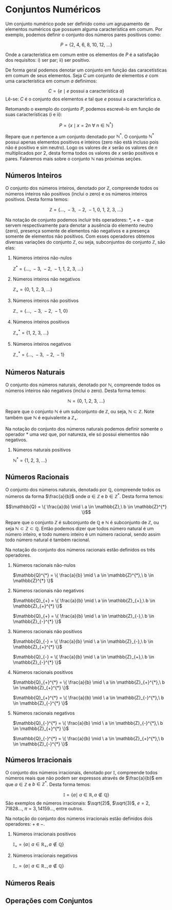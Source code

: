 # Conjuntos Numéricos

Um conjunto numérico pode ser definido como um agrupamento de elementos
numéricos que possuem alguma característica em comum. Por exemplo, podemos
definir o conjunto dos números pares positivos como:

$$P = \{ 2,\ 4,\ 6,\ 8,\ 10,\ 12,\ ...\}$$

Onde a característica em comum entre os elementos de $P$ é a satisfação dos
requisitos: i) ser par; ii) ser positivo.

De forma geral podemos denotar um conjunto em função das caracetísticas em comum
de seus elementos. Seja $C$ um conjunto de elementos $e$ com uma característica
em comum $a$ definimos:

$$C = \{ e \mid e \ \text{possui a característica} \ a\}$$
Lê-se: $C$ é o conjunto dos elementos $e$ tal que $e$ possui a característica $a$.

Retomando o exemplo do conjunto $P$, podemos escrevê-lo em função de suas
características (i e ii):

$$P = \{x \mid x = 2n \ \forall \ n \in \mathbb{N}^{*} \}$$

Repare que $n$ pertence a um conjunto denotado por $\mathbb{N}^{*}$. O conjunto
$\mathbb{N}^{*}$ possui apenas elementos positivos e inteiros (zero não está
incluso pois não é positivo e sim neutro). Logo os valores de $x$ serão os
valores de $n$ multiplicados por $2$, desta forma todos os valores de $x$ serão
positivos e pares. Falaremos mais sobre o conjunto $\mathbb{N}$ nas próximas
seções.

## Números Inteiros

O conjunto dos números inteiros, denotado por $\mathbb{Z}$, compreende todos os
números inteiros não positivos (inclui o zero) e os números inteiros positivos.
Desta forma temos:

$$\mathbb{Z} = \{ ...,\ -3,\ -2,\ -1,\ 0,\ 1,\ 2,\ 3,\ ... \}$$

Na notação de conjunto podemos incluir três operadores: $*,\ + \ \text{e} \ -$ que
servem respectivamente para denotar a ausência do elemento neutro (zero),
presença somente de elementos não negativos e a presença somente de elementos
não positivos. Com esses operadores obtemos diversas variações do conjunto
$\mathbb{Z}$, ou seja, subconjuntos do conjunto $\mathbb{Z}$, são elas:

1. Números inteiros não-nulos

    $\mathbb{Z}^{*} = \{...,\ -3,\ -2,\ -1,\ 1,\ 2,\ 3,\ ... \}$

2. Números inteiros não negativos

    $\mathbb{Z}_{+} = \{0,\ 1,\ 2,\ 3,\ ... \}$

3. Números inteiros não positivos

    $\mathbb{Z}_{-} = \{...,\ -3,\ -2,\ -1,\ 0 \}$

4. Números inteiros positivos

    $\mathbb{Z}_{+}^{*} = \{ 1,\ 2,\ 3,\ ... \}$

5. Números inteiros negativos

    $\mathbb{Z}_{-}^{*} = \{...,\ -3,\ -2,\ -1 \}$


## Números Naturais

O conjunto dos números naturais, denotado por $\mathbb{N}$, compreende todos os
números inteiros não negativos (inclui o zero).
Desta forma temos:

$$\mathbb{N} = \{ 0,\ 1,\ 2,\ 3,\ ... \}$$

Repare que o conjunto $\mathbb{N}$ é um subconjunto de $\mathbb{Z}$, ou seja,
$\mathbb{N} \subset \mathbb{Z}$. Note também que $\mathbb{N}$ é equivalente a
$\mathbb{Z}_{+}$.


Na notação do conjunto dos números naturais podemos definir somente o operador
$*$ uma vez que, por natureza, ele só possui elementos não negativos.

1. Números naturais positivos

    $\mathbb{N}^{*} = \{ 1,\ 2,\ 3,\ ... \}$


## Números Racionais

O conjunto dos números naturais, denotado por $\mathbb{Q}$, compreende todos os
números da forma $\frac{a}{b}$ onde $a \in \mathbb{Z}$ e $b \in \mathbb{Z}^{*}$.
Desta forma temos:

$$\mathbb{Q} = \{ \frac{a}{b} \mid \ a \in \mathbb{Z},\ b \in \mathbb{Z}^{*} \}$$

Repare que o conjunto $\mathbb{Z}$ é subconjunto de $\mathbb{Q}$ e $\mathbb{N}$
é subconjunto de $\mathbb{Z}$, ou seja
$\mathbb{N} \subset \mathbb{Z} \subset \mathbb{Q}$. Então podemos dizer que
todos número natural é um número inteiro, e todo numero inteiro é um número
racional, sendo assim todo número natural é também racional.

Na notação do conjunto dos números racionais estão definidos os três operadores.

1. Números racionais não-nulos

    $\mathbb{Q}^{*} = \{ \frac{a}{b} \mid \ a \in \mathbb{Z}^{*},\ b \in \mathbb{Z}^{*} \}$

2. Números racionais não negativos

    $\mathbb{Q}_{+} = \{ \frac{a}{b} \mid \ a \in \mathbb{Z}_{+},\ b \in \mathbb{Z}_{+}^{*} \}$
    
    $\mathbb{Q}_{+} = \{ \frac{a}{b} \mid \ a \in \mathbb{Z}_{-},\ b \in \mathbb{Z}_{-}^{*} \}$

3. Números racionais não positivos

    $\mathbb{Q}_{-} = \{ \frac{a}{b} \mid \ a \in \mathbb{Z}_{-},\ b \in \mathbb{Z}_{+}^{*} \}$
    
    $\mathbb{Q}_{-} = \{ \frac{a}{b} \mid \ a \in \mathbb{Z}_{+},\ b \in \mathbb{Z}_{-}^{*} \}$

4. Números racionais positivos

    $\mathbb{Q}_{+}^{*} = \{ \frac{a}{b} \mid \ a \in \mathbb{Z}_{+}^{*},\ b \in \mathbb{Z}_{+}^{*} \}$
    
    $\mathbb{Q}_{+}^{*} = \{ \frac{a}{b} \mid \ a \in \mathbb{Z}_{-}^{*},\ b \in \mathbb{Z}_{-}^{*} \}$

5. Números racionais negativos

    $\mathbb{Q}_{-}^{*} = \{ \frac{a}{b} \mid \ a \in \mathbb{Z}_{-}^{*},\ b \in \mathbb{Z}_{+}^{*} \}$
    
    $\mathbb{Q}_{-}^{*} = \{ \frac{a}{b} \mid \ a \in \mathbb{Z}_{+}^{*},\ b \in \mathbb{Z}_{-}^{*} \}$


## Números Irracionais

O conjunto dos números irracionais, denotado por $\mathbb{I}$, compreende todos
números reais que não podem ser expressos através de $\frac{a}{b}$ em que
$a \in \mathbb{Z}$ e $b \in \mathbb{Z}^{*}$. Desta forma temos:

$$\mathbb{I} = \{a \mid \ a \in \mathbb{R}, a \notin \mathbb{Q} \}$$
São exemplos de números irracionais: $\sqrt{2}$, $\sqrt{3}$, $e = 2,71828...$,
$\pi = 3,14159...$, entre outros.

Na notação do conjunto dos números irracionais estão definidos dois operadores:
$+$ e $-$.

1. Números irracionais positivos

    $\mathbb{I}_{+} = \{a \mid \ a \in \mathbb{R}_{+}, a \notin \mathbb{Q} \}$

2. Números irracionais negativos

    $\mathbb{I}_{-} = \{a \mid \ a \in \mathbb{R}_{-}, a \notin \mathbb{Q} \}$


## Números Reais

## Operações com Conjuntos
